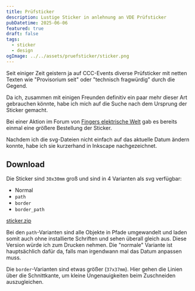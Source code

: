 ```yaml
---
title: Prüfsticker
description: Lustige Sticker in anlehnung an VDE Prüfsticker
pubDatetime: 2025-06-06
featured: true
draft: false
tags:
  - sticker
  - design
ogImage: ../../assets/pruefsticker/sticker.png
---
```



Seit einiger Zeit geistern ja auf CCC-Events diverse Prüfsticker mit netten Texten wie "Provisorium seit" oder
"technisch fragwürdig" durch die Gegend.

Da ich, zusammen mit einigen Freunden definitiv ein paar mehr dieser Art gebrauchen könnte,
habe ich mich auf die Suche nach dem Ursprung der Sticker gemacht.

Bei einer Aktion im Forum von [Fingers elektrische Welt](https://www.fingers-welt.de/phpBB/viewtopic.php?t=19190) gab es
bereits einmal eine größere Bestellung der Sticker.

Nachdem ich die svg-Dateien nicht einfach auf das aktuelle Datum ändern konnte, habe ich sie kurzerhand in Inkscape
nachgezeichnet.

<div className="flex flex-row gap-4">
  <Picture
    src={Provisorium_seit}
    formats={["avif", "webp"]}
    alt="Provisorium seit Sticker"
  />
  <Picture
    src={Technisch_fragwuerdig}
    formats={["avif", "webp"]}
    alt="Technisch fragwürdig Sticker"
  />
  <Picture
    src={Broken_since}
    formats={["avif", "webp"]}
    alt="Broken since Sticker"
  />
</div>

## Download

Die Sticker sind `30x30mm` groß und sind in 4 Varianten als svg verfügbar:

- Normal
- `path`
- `border`
- `border_path`

[sticker.zip](/assets/pruefsticker/sticker.zip)

Bei den `path`-Varianten sind alle Objekte in Pfade umgewandelt und laden somit auch ohne installierte Schriften und sehen überall gleich aus.
Diese Version würde ich zum Drucken nehmen. Die "normale" Variante ist hauptsächlich dafür da, falls man irgendwann mal das Datum anpassen muss.

Die `border`-Varianten sind etwas größer (`37x37mm`). Hier gehen die Linien über die Schnittkante, um kleine Ungenauigkeiten beim Zuschneiden auszugleichen.
